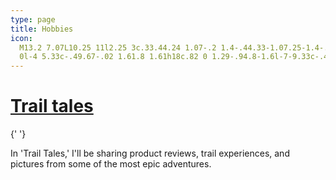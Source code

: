 ```yaml
---
type: page
title: Hobbies
icon:
  M13.2 7.07L10.25 11l2.25 3c.33.44.24 1.07-.2 1.4-.44.33-1.07.25-1.4-.2-1.05-1.4-2.31-3.07-3.1-4.14-.4-.53-1.2-.53-1.6
  0l-4 5.33c-.49.67-.02 1.61.8 1.61h18c.82 0 1.29-.94.8-1.6l-7-9.33c-.4-.54-1.2-.54-1.6 0z
---
```



<h1 className="mb-0 m-page-heading">
  <a href="#trailtales">Trail tales</a>
</h1>{' '}

<p className="mt-1 m-sub-text">
  In 'Trail Tales,' I'll be sharing product reviews, trail experiences, and pictures from some of the most epic
  adventures.
</p>

<AllHobbies />
